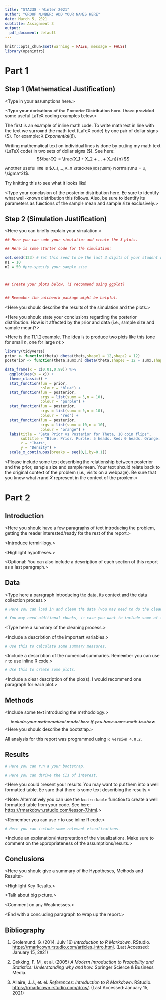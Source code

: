 ```yaml
---
title: "STA238 - Winter 2021"
author: "GROUP NUMBER: ADD YOUR NAMES HERE"
date: March 5, 2021
subtitle: Assignment 3
output:
  pdf_document: default
---
```


```r
knitr::opts_chunk$set(warning = FALSE, message = FALSE)
library(openintro)
```


# Part 1


## Step 1 (Mathematical Justification)

<Type in your assumptions here.>

<Type your derivations of the Posterior Distribution here. I have provided some useful LaTeX coding examples below.> 

The first is an example of inline math code. To write math text in line with the text we surround the math text (LaTeX code) by one pair of dollar signs (\$). For  example: $\lambda ~ Exponential(\beta)$.

Writing mathematical text on individual lines is done by putting my math text (LaTeX code) in two sets of dollar signs (\$). See here: $$\bar{X} = \frac{X_1 + X_2 + ... + X_n}{n} $$ 

Another useful line is $X_1,...,X_n \stackrel{iid}{\sim} Normal(\mu = 0, \sigma^2)$.

Try knitting this to see what it looks like!


<Type your conclusion of the posterior distribution here. Be sure to identify what well-known distribution this follows. Also, be sure to identify its parameters as functions of the sample mean and sample size exclusively.> 


## Step 2 (Simulation Justification)


<Here you can briefly explain your simulation.>

```r

## Here you can code your simulation and create the 3 plots.

## Here is some starter code for the simulation:

set.seed(123) # Set this seed to be the last 3 digits of your student number.
n1 = 10
n2 = 50 #pre-specify your sample size



## Create your plots below. (I recommend using ggplot) 


## Remember the patchwork package might be helpful.


```


<Here you should describe the results of the simulation and the plots.>

<Here you should state your conclusions regarding the posterior distribution. How is it affected by the prior and data (i.e., sample size and sample mean)?>

<Here is the 11.1.2 example. The idea is to produce two plots like this (one for small $n$, one for large $n$):>

```r
library(tidyverse)
prior <- function(theta) dbeta(theta,shape1 = 12,shape2 = 12)
posterior <- function(theta,sumx,n) dbeta(theta,shape1 = 12 + sumx,shape2 = 12 + n - sumx)

data_frame(x = c(0.01,0.99)) %>%
  ggplot(aes(x = x)) +
  theme_classic() + 
  stat_function(fun = prior,
                colour = "blue") +
  stat_function(fun = posterior,
                args = list(sumx = 5,n = 10),
                colour = "purple") +
  stat_function(fun = posterior,
                args = list(sumx = 0,n = 10),
                colour = "red") +
  stat_function(fun = posterior,
                args = list(sumx = 10,n = 10),
                colour = "orange") +
  labs(title = "Beta Prior vs Posterior for Theta, 10 coin flips",
       subtitle = "Blue: Prior. Purple: 5 heads. Red: 0 heads. Orange: 10 heads",
       x = "Theta",
       y = "Density") +
  scale_x_continuous(breaks = seq(0,1,by=0.1))
```


<Please include some text describing the relationship between posterior and the prior, sample size and sample mean. Your text should relate back to the original context of the problem (i.e., visits on a webpage). Be sure that you know what $n$ and $\bar{X}$ represent in the context of the problem.>


\newpage

# Part 2


## Introduction

<Here you should have a few paragraphs of text introducing the problem, getting the reader interested/ready for the rest of the report.>

<Introduce terminilogy.>

<Highlight hypotheses.>

<Optional: You can also include a description of each section of this report as a last paragraph.>


## Data

<Type here a paragraph introducing the data, its context and the data collection process.>

```r

# Here you can load in and clean the data (you may need to do the cleaning in a separate R script). 

# You may need additional chunks, in case you want to include some of the cleaning output.

```

<Type here a summary of the cleaning process.>

<Include a description of the important variables.> 

```r

# Use this to calculate some summary measures. 

```


<Include a description of the numerical summaries. Remember you can use `r ` to use inline R code.>

```r

# Use this to create some plots. 

```

<Include a clear description of the plot(s). I would recommend one paragraph for each plot.> 


## Methods

<Include some text introducing the methodology.>

$$ include.your.mathematical.model.here.if.you.have.some.math.to.show $$
<Here you should describe the bootstrap.>


All analysis for this report was programmed using `R version 4.0.2`. 



## Results 


```r

# Here you can run a your bootstrap.

# Here you can derive the CIs of interest.


```

<Here you could present your results. You may want to put them into a well formatted table. Be sure that there is some text describing the results.>


<Note: Alternatively you can use the `knitr::kable` function to create a well formatted table from your code. See here: [https://rmarkdown.rstudio.com/lesson-7.html](https://rmarkdown.rstudio.com/lesson-7.html).>



<Remember you can use `r ` to use inline R code.>


```r

# Here you can include some relevant visualizations.


```

<Include an explanation/interpretation of the visualizations. Make sure to comment on the appropriateness of the assumptions/results.>

## Conclusions

<Here you should give a summary of the Hypotheses, Methods and Results>

<Highlight Key Results.>

<Talk about big picture.>

<Comment on any Weaknesses.>

<Comment on Future Work/Next Steps>

<End with a concluding paragraph to wrap up the report.>


## Bibliography

1. Grolemund, G. (2014, July 16) *Introduction to R Markdown*. RStudio. [https://rmarkdown.rstudio.com/articles_intro.html](https://rmarkdown.rstudio.com/articles_intro.html). (Last Accessed: January 15, 2021) 

2. Dekking, F. M., et al. (2005) *A Modern Introduction to Probability and Statistics: Understanding why and how.* Springer Science & Business Media.

3.  Allaire, J.J., et. el. *References: Introduction to R Markdown*. RStudio. [https://rmarkdown.rstudio.com/docs/](https://rmarkdown.rstudio.com/docs/). (Last Accessed: January 15, 2021) 
